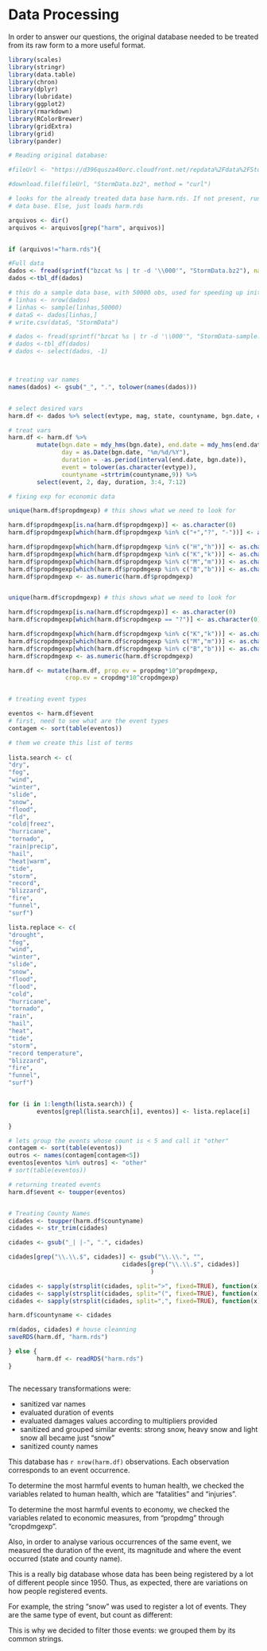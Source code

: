# Data Processing 

In order to answer our questions, the original database needed to be treated from its raw form to a more useful format.


```r

library(scales)
library(stringr)
library(data.table)
library(chron)
library(dplyr)
library(lubridate)
library(ggplot2)
library(rmarkdown)
library(RColorBrewer)
library(gridExtra)
library(grid)
library(pander)

```



```r
# Reading original database:

#fileUrl <- "https://d396qusza40orc.cloudfront.net/repdata%2Fdata%2FStormData.csv.bz2"

#download.file(fileUrl, "StormData.bz2", method = "curl")

# looks for the already treated data base harm.rds. If not present, runs from the original
# data base. Else, just loads harm.rds

arquivos <- dir()
arquivos <- arquivos[grep("harm", arquivos)]


if (arquivos!="harm.rds"){

#Full data
dados <- fread(sprintf("bzcat %s | tr -d '\\000'", "StormData.bz2"), na.strings = "")
dados <-tbl_df(dados)

# this do a sample data base, with 50000 obs, used for speeding up initial works:
# linhas <- nrow(dados)
# linhas <- sample(linhas,50000)
# dataS <- dados[linhas,]
# write.csv(dataS, "StormData")

# dados <- fread(sprintf("bzcat %s | tr -d '\\000'", "StormData-sample.bz2"))
# dados <-tbl_df(dados)
# dados <- select(dados, -1)



# treating var names
names(dados) <- gsub("_", ".", tolower(names(dados)))


# select desired vars
harm.df <- dados %>% select(evtype, mag, state, countyname, bgn.date, end.date, 23:28)

# treat vars
harm.df <- harm.df %>% 
        mutate(bgn.date = mdy_hms(bgn.date), end.date = mdy_hms(end.date),  
               day = as.Date(bgn.date, "%m/%d/%Y"), 
               duration = -as.period(interval(end.date, bgn.date)),
               event = tolower(as.character(evtype)),
               countyname =strtrim(countyname,9)) %>%
        select(event, 2, day, duration, 3:4, 7:12)

# fixing exp for economic data

unique(harm.df$propdmgexp) # this shows what we need to look for

harm.df$propdmgexp[is.na(harm.df$propdmgexp)] <- as.character(0)
harm.df$propdmgexp[which(harm.df$propdmgexp %in% c("+","?", "-"))] <- as.character(0)

harm.df$propdmgexp[which(harm.df$propdmgexp %in% c("H","h"))] <- as.character(2)
harm.df$propdmgexp[which(harm.df$propdmgexp %in% c("K","k"))] <- as.character(3)
harm.df$propdmgexp[which(harm.df$propdmgexp %in% c("M","m"))] <- as.character(6)
harm.df$propdmgexp[which(harm.df$propdmgexp %in% c("B","b"))] <- as.character(9)
harm.df$propdmgexp <- as.numeric(harm.df$propdmgexp)


unique(harm.df$cropdmgexp) # this shows what we need to look for

harm.df$cropdmgexp[is.na(harm.df$cropdmgexp)] <- as.character(0)
harm.df$cropdmgexp[which(harm.df$cropdmgexp == "?")] <- as.character(0)

harm.df$cropdmgexp[which(harm.df$cropdmgexp %in% c("K","k"))] <- as.character(3)
harm.df$cropdmgexp[which(harm.df$cropdmgexp %in% c("M","m"))] <- as.character(6)
harm.df$cropdmgexp[which(harm.df$cropdmgexp %in% c("B","b"))] <- as.character(9)
harm.df$cropdmgexp <- as.numeric(harm.df$cropdmgexp)

harm.df <- mutate(harm.df, prop.ev = propdmg*10^propdmgexp,
                crop.ev = cropdmg*10^cropdmgexp)


# treating event types

eventos <- harm.df$event
# first, need to see what are the event types
contagem <- sort(table(eventos))

# them we create this list of terms
 
lista.search <- c(
"dry",        
"fog",        
"wind",
"winter",
"slide",
"snow",
"flood",
"fld",
"cold|freez",
"hurricane",
"tornado",
"rain|precip",
"hail",
"heat|warm",
"tide",
"storm",
"record",
"blizzard",
"fire",
"funnel",
"surf")

lista.replace <- c(
"drought",
"fog",        
"wind",
"winter",
"slide",
"snow",
"flood",
"flood",
"cold",
"hurricane",
"tornado",
"rain",
"hail",
"heat",
"tide",
"storm",
"record temperature",
"blizzard",
"fire",
"funnel",
"surf")


for (i in 1:length(lista.search)) {
        eventos[grepl(lista.search[i], eventos)] <- lista.replace[i]
        
}

# lets group the events whose count is < 5 and call it "other"
contagem <- sort(table(eventos))
outros <- names(contagem[contagem<5])
eventos[eventos %in% outros] <- "other"
# sort(table(eventos))

# returning treated events
harm.df$event <- toupper(eventos)


# Treating County Names
cidades <- toupper(harm.df$countyname)
cidades <- str_trim(cidades)

cidades <- gsub("_| |-", ".", cidades)

cidades[grep("\\.\\.$", cidades)] <- gsub("\\.\\.", "",
                                cidades[grep("\\.\\.$", cidades)]
                                        )

cidades <- sapply(strsplit(cidades, split=">", fixed=TRUE), function(x) (x[1]))
cidades <- sapply(strsplit(cidades, split="(", fixed=TRUE), function(x) (x[1]))
cidades <- sapply(strsplit(cidades, split=",", fixed=TRUE), function(x) (x[1]))

harm.df$countyname <- cidades

rm(dados, cidades) # house cleanning
saveRDS(harm.df, "harm.rds")

} else {
        harm.df <- readRDS("harm.rds")
}



```

The necessary transformations were:

- sanitized var names
- evaluated duration of events
- evaluated damages values according to multipliers provided
- sanitized and grouped similar events: strong snow, heavy snow and light snow all became just "snow"
- sanitized county names


This database has `r nrow(harm.df)` observations. Each observation corresponds to an event occurrence.

To determine the most harmful events to human health, we checked the variables related to human health, which are "fatalities" and "injuries".

To determine the most harmful events to economy, we checked the variables related to economic measures, from "propdmg" through "cropdmgexp". 

Also, in order to analyse various occurrences of the same event, we measured the duration of the event, its magnitude and where the event occurred (state and county name).


This is a really big database whose data has been being registered by a lot of different people since 1950. Thus, as expected, there are variations on how people registered events. 

For example, the string "snow" was used to register a lot of events. They are the same type of event, but count as different:

This is why we decided to filter those events: we grouped them by its common strings.


